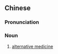 {{also|替代医学}}
==Chinese==
{{zh-forms|s=替代医学|type=22}}

===Pronunciation===
{{zh-pron
|m=tìdài yīxué
|cat=n
}}

===Noun===
{{zh-noun}}

# [[alternative medicine]]